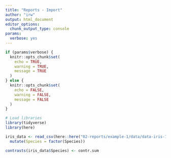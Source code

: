 ```yaml
---
title: "Reports - Import"
author: "irw"
output: html_document
editor_options: 
  chunk_output_type: console
params:
  verbose: yes
---
```


```r
if (params$verbose) {
  knitr::opts_chunk$set(
    echo = TRUE,
    warning = TRUE,
    message = TRUE
  )
} else {
  knitr::opts_chunk$set(
    echo = FALSE,
    warning = FALSE,
    message = FALSE
  )
}
```

```r
# Load libraries
library(tidyverse)
library(here)
```

```r
iris_data <- read_csv(here::here("02-reports/example-1/data/data-iris-19360901.csv")) %>%
  mutate(Species = factor(Species))
```


```r
contrasts(iris_data$Species) <- contr.sum
```
